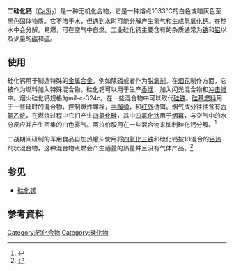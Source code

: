 {{refimprove|time=2015-09-05T18:17:41+00:00}}
{{chembox
| Watchedfields = changed
| verifiedrevid = 428831186
| ImageFile = CaSi2.png
| ImageSize = 
| IUPACName = 
| OtherNames = 
|Section1={{Chembox Identifiers
| CASNo_Ref = {{cascite|correct|??}}
| CASNo = 12013-56-8
| PubChem = 
| SMILES = 
}}
|Section2={{Chembox Properties
| Formula = CaSi<sub>2</sub>
| MolarMass = 96.251
| Appearance = 白色或暗灰色至黑色固体
| Density = 2.5 g/cm<sup>3</sup>
| MeltingPtC = 1033
| Melting_notes = 
| BoilingPt = 
| Solubility = 不溶
}}
|Section3={{Chembox Hazards
| MainHazards = 
| FlashPt = 
| AutoignitionPt = 
 }}
}}

'''二硅化钙'''（[[钙|Ca]][[硅|Si]]<sub>2</sub>）是一种无机化合物，它是一种熔点1033°C的白色或暗灰色至黑色固体物质。它不溶于水，但遇到水时可能分解产生[[氢|氢]]气和生成[[氢氧化钙|氢氧化钙]]。在热水中会分解。易燃，可在空气中自燃。工业硅化钙主要含有的杂质通常为[[铁|铁]]和[[铝|铝]]以及少量的[[碳|碳]]和[[硫|硫]]。

== 使用 ==
硅化钙用于制造特殊的[[金属|金属]][[合金|合金]]，例如除[[磷|磷]]或者作为[[脱氧剂|脱氧剂]]。在[[烟花|烟花]]制作方面，它被作为燃料加入特殊混合物。硅化钙可以用于生产[[香烟|香烟]]，加入闪光混合物和[[冲击帽|冲击帽]]中。烟火硅化钙规格为mil-c-324c。在一些混合物中可以取代[[硅铁|硅铁]]。[[硅基燃料|硅基燃料]]用于一些延时的混合物，控制爆炸螺栓，[[手榴弹|手榴弹]]，和[[红外线|红外]]诱饵。{{citation needed | date = May 2009}}烟气成分往往含有[[六氯乙烷|六氯乙烷]]，在燃烧过程中它们产生[[四氯化硅|四氯化硅]]，其中[[四氯化钛|四氯化钛]]用于[[烟幕|烟幕]]，与空气中的水分反应并产生密集的白色雾气。[[阿拉伯膠|阿拉伯胶]]用在一些混合物来抑制硅化钙分解。<ref>{{Cite web |url=http://groups.google.com/group/rec.pyrotechnics/browse_thread/thread/dc002fbb39b31aeb/63f84b3de3764a8e?lnk=raot |title=Weird reaction making Gold Flitter.. |accessdate=2015-09-05 |archive-date=2012-10-25 |archive-url=https://web.archive.org/web/20121025164334/http://groups.google.com/group/rec.pyrotechnics/browse_thread/thread/dc002fbb39b31aeb/63f84b3de3764a8e?lnk=raot |dead-url=no }}</ref>

二战期间研制的军用食品自加热罐头使用将[[四氧化三铁|四氧化三铁]]和硅化钙按1:1混合的[[铝热法|铝热]]剂状混合物，这种混合物点燃会产生适量的热量并且没有气体产品。<ref>{{Cite web |url=http://www.du.edu/~jcalvert/phys/bang.htm |title=Flash! Bang! Whiz! |access-date=2015-09-05 |archive-url=https://web.archive.org/web/20061115141121/http://www.du.edu/~jcalvert/phys/bang.htm |archive-date=2006-11-15 |dead-url=yes }}</ref>

== 参见 ==
* [[硅化镁|硅化镁]]

== 参考資料 ==
{{reflist}}

{{钙化合物}}

[[Category:钙化合物|Category:钙化合物]]
[[Category:硅化物|Category:硅化物]]